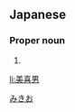 ==Japanese==
{{ja-kanjitab|美|喜|男}}

===Proper noun===
{{ja-pos|proper|みきお}}

# {{given name|male|lang=ja}}

[[Category:Japanese male given names|みきお]]

[[li:美喜男]]